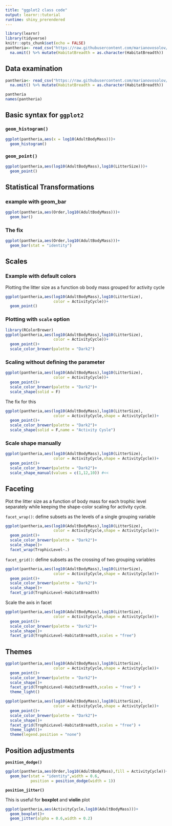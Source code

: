 ```yaml
---
title: "ggplot2 class code"
output: learnr::tutorial
runtime: shiny_prerendered
---
```


```r
library(learnr)
library(tidyverse)
knitr::opts_chunk$set(echo = FALSE)
pantheria<- read_csv("https://raw.githubusercontent.com/marianovosolov/ggplot_REcoStat2020/master/data/sub_PanTHERIA.csv") %>% 
  na.omit() %>% mutate(HabitatBreadth = as.character(HabitatBreadth))
```

## Data examination

```r

pantheria<- read_csv("https://raw.githubusercontent.com/marianovosolov/ggplot_REcoStat2020/master/data/sub_PanTHERIA.csv") %>% 
  na.omit() %>% mutate(HabitatBreadth = as.character(HabitatBreadth))

pantheria
names(pantheria)
```

## Basic syntax for `ggplot2`

### `geom_histogram()`


```r
ggplot(pantheria,aes(x = log10(AdultBodyMass)))+
  geom_histogram()
```

### `geom_point()`

```r
ggplot(pantheria,aes(log10(AdultBodyMass),log10(LitterSize)))+
  geom_point()
```

## Statistical Transformations

### example with geom_bar

```r
ggplot(pantheria,aes(Order,log10(AdultBodyMass)))+
  geom_bar()
```

### The fix

```r
ggplot(pantheria,aes(Order,log10(AdultBodyMass)))+
  geom_bar(stat = "identity")
```




## Scales

### Example with default colors

Plotting the litter size as a function ob body mass grouped for activity cycle

```r
ggplot(pantheria,aes(log10(AdultBodyMass),log10(LitterSize),
                     color = ActivityCycle))+
  geom_point()
```

### Plotting with `scale` option

```r
library(RColorBrewer)
ggplot(pantheria,aes(log10(AdultBodyMass),log10(LitterSize),
                     color = ActivityCycle))+
  geom_point()+
  scale_color_brewer(palette = "Dark2")
```


### Scaling without defining the parameter

```r
ggplot(pantheria,aes(log10(AdultBodyMass),log10(LitterSize),
                     color = ActivityCycle))+
  geom_point()+
  scale_color_brewer(palette = "Dark2")+
  scale_shape(solid = F)
```


The fix for this

```r
ggplot(pantheria,aes(log10(AdultBodyMass),log10(LitterSize),
                     color = ActivityCycle,shape = ActivityCycle))+ 
  geom_point()+
  scale_color_brewer(palette = "Dark2")+
  scale_shape(solid = F,name = "Activity Cysle")
```

### Scale shape manually

```r
ggplot(pantheria,aes(log10(AdultBodyMass),log10(LitterSize),
                     color = ActivityCycle,shape = ActivityCycle))+
  geom_point()+
  scale_color_brewer(palette = "Dark2")+
  scale_shape_manual(values = c(1,12,10)) #<<
```


## Faceting

Plot the litter size as a function of body mass for each trophic level separately while keeping the shape-color scaling for activity cycle.

`facet_wrap()`: define subsets as the levels of a single grouping variable

```r
ggplot(pantheria,aes(log10(AdultBodyMass),log10(LitterSize),
                     color = ActivityCycle,shape = ActivityCycle))+
  geom_point()+
  scale_color_brewer(palette = "Dark2")+
  scale_shape()+
  facet_wrap(TrophicLevel~.)
```


`facet_grid()`: define subsets as the crossing of two grouping variables

```r
ggplot(pantheria,aes(log10(AdultBodyMass),log10(LitterSize),
                     color = ActivityCycle,shape = ActivityCycle))+
  geom_point()+
  scale_color_brewer(palette = "Dark2")+
  scale_shape()+
  facet_grid(TrophicLevel~HabitatBreadth)
```

Scale the axis in facet

```r
ggplot(pantheria,aes(log10(AdultBodyMass),log10(LitterSize),
                     color = ActivityCycle,shape = ActivityCycle))+
  geom_point()+
  scale_color_brewer(palette = "Dark2")+
  scale_shape()+
  facet_grid(TrophicLevel~HabitatBreadth,scales = "free")
```


## Themes

```r
ggplot(pantheria,aes(log10(AdultBodyMass),log10(LitterSize),
                     color = ActivityCycle,shape = ActivityCycle))+
  geom_point()+
  scale_color_brewer(palette = "Dark2")+
  scale_shape()+
  facet_grid(TrophicLevel~HabitatBreadth,scales = "free") +
  theme_light()
```


```r
ggplot(pantheria,aes(log10(AdultBodyMass),log10(LitterSize),
                     color = ActivityCycle,shape = ActivityCycle))+
  geom_point()+
  scale_color_brewer(palette = "Dark2")+
  scale_shape()+
  facet_grid(TrophicLevel~HabitatBreadth,scales = "free") +
  theme_light()+
  theme(legend.position = "none")
```

## Position adjustments

**`position_dodge()`**

```r
ggplot(pantheria,aes(Order,log10(AdultBodyMass),fill = ActivityCycle))+
  geom_bar(stat = "identity",width = 0.6,
           position = position_dodge(width = 1))
```

**`position_jitter()`**

This is useful for **boxplot** and **violin** plot

```r
ggplot(pantheria,aes(ActivityCycle,log10(AdultBodyMass)))+
  geom_boxplot()+
  geom_jitter(alpha = 0.6,width = 0.2)
```


